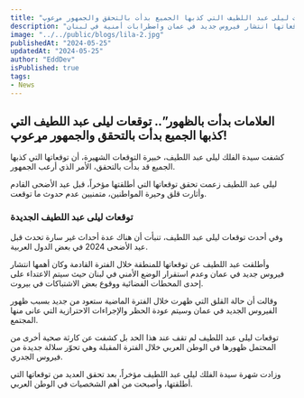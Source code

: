 ```yaml
---
title: "العلامات بدأت بالظهور.. توقعات ليلى عبد اللطيف التي كذبها الجميع بدأت بالتحقق والجمهور مړعوپ!"
description: "ليلى عبد اللطيف، خبيرة التوقعات الشهيرة، تؤكد تحقق تنبؤاتها المثيرة للجدل قبل عيد الأضحى 2024، مما أثار قلق الجمهور. تضمنت توقعاتها انتشار فيروس جديد في عمان واضطرابات أمنية في لبنان."
image: "../../public/blogs/lila-2.jpg"
publishedAt: "2024-05-25"
updatedAt: "2024-05-25"
author: "EddDev"
isPublished: true
tags:
- News
---
```


## العلامات بدأت بالظهور”.. توقعات ليلى عبد اللطيف التي كذبها الجميع بدأت بالتحقق والجمهور مړعوپ!

كشفت سيدة الفلك ليلى عبد اللطيف، خبيرة التوقعات الشهيرة، أن توقعاتها التي كذبها الجميع قد بدأت بالتحقق، الأمر الذي أرعب الجمهور.

ليلى عبد اللطيف زعمت تحقق توقعاتها التي أطلقتها مؤخراً، قبل عيد الأضحى القادم وأثارت قلق وحيرة المواطنين، متمنيين عدم حدوث ما توقعت.

### توقعات ليلى عبد اللطيف الجديدة

وفي أحدث توقعات ليلى عبد اللطيف، تنبأت أن هناك عدة أحداث غير سارة تحدث قبل عيد الأضحى 2024 في بعض الدول العربية.

وأطلقت عبد اللطيف عن توقعاتها للمنطقة خلال الفترة القادمة وكان أهمها انتشار فيروس جديد في عمان وعدم استقرار الوضع الأمني في لبنان حيث سيتم الاعتداء على إحدى المحطات الفضائية ووقوع بعض الاشتباكات في بيروت.

وقالت أن حالة القلق التي ظهرت خلال الفترة الماضية ستعود من جديد بسبب ظهور الفيروس الجديد في عمان وسيتم عودة الحظر والإجراءات الاحترازية التي عانى منها المجتمع.

توقعات ليلى عبد اللطيف لم تقف عند هذا الحد بل كشفت عن كارثة صحية أخرى من المحتمل ظهورها في الوطن العربي خلال الفترة المقبلة وهي تحوّر سلالة جديدة من فيروس الجدري.

وزادت شهرة سيدة الفلك ليلى عبد اللطيف مؤخراً، بعد تحقق العديد من توقعاتها التي أطلقتها، وأصبحت من أهم الشخصيات في الوطن العربي.

